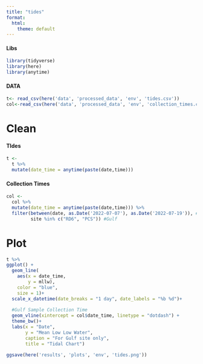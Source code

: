 ```yaml
---
title: "tides"
format:
  html:
    theme: default
---
```


#### Libs

```r
library(tidyverse)
library(here)
library(anytime) 

```

#### DATA

```r
t<- read_csv(here('data', 'processed_data', 'env', 'tides.csv'))
col<-read_csv(here('data', 'processed_data', 'env', 'collection_times.csv'))
```

# Clean

#### TIdes

```r
t <-
  t %>%
  mutate(date_time = anytime(paste(date,time)))

```

#### Collection Times

```r
col <-
  col %>%
  mutate(date_time = anytime(paste(date,time))) %>% 
  filter(between(date, as.Date('2022-07-07'), as.Date('2022-07-19')), #Daily
         site %in% c("RD6", "PCS")) #Gulf
```

# Plot

```r
t %>%
ggplot() +
  geom_line(
    aes(x = date_time, 
        y = mllw),
    color = "blue",
    size = 1)+
  scale_x_datetime(date_breaks = "1 day", date_labels = "%b %d")+
  
  #Gulf Sample Collection Time
  geom_vline(xintercept = col$date_time, linetype = "dotdash") +
  theme_bw()+
  labs(x = "Date",
       y = "Mean Low Low Water",
       caption = "For Gulf site only",
       title = "Tidal Chart")

ggsave(here('results', 'plots', 'env', 'tides.png'))
```
